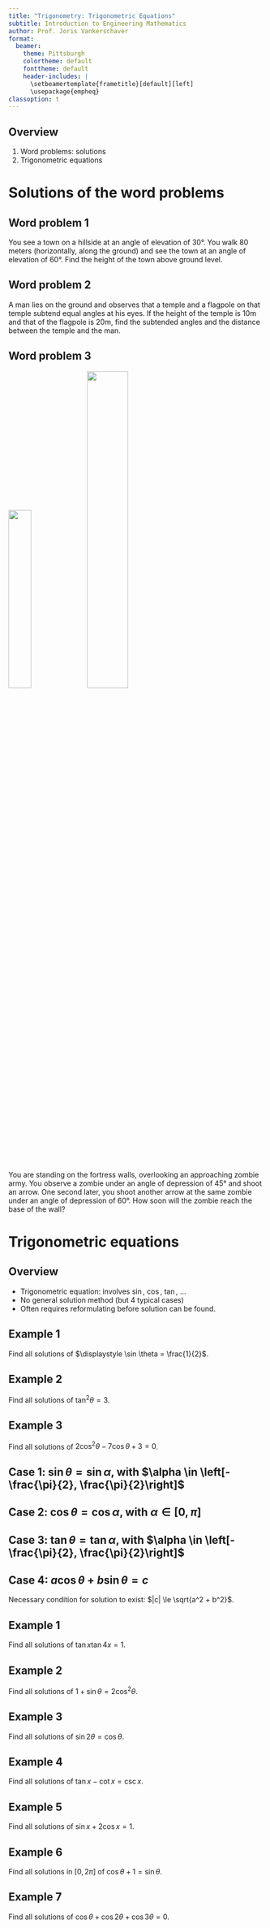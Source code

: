 ```yaml
---
title: "Trigonometry: Trigonometric Equations"
subtitle: Introduction to Engineering Mathematics
author: Prof. Joris Vankerschaver
format:
  beamer:
    theme: Pittsburgh
    colortheme: default
    fonttheme: default
    header-includes: |
      \setbeamertemplate{frametitle}[default][left]
      \usepackage{empheq}
classoption: t
---
```


## Overview

1. Word problems: solutions
2. Trigonometric equations

# Solutions of the word problems

## Word problem 1 {.smaller}

You see a town on a hillside at an angle of elevation of 30°. You walk 80 meters (horizontally, along the ground) and see the town at an angle of elevation of 60°. Find the height of the town above ground level.

##

## Word problem 2 {.smaller}

A man lies on the ground and observes that a temple and a flagpole on that temple subtend equal angles at his eyes. If the height of the temple is 10m and that of the flagpole is 20m, find the subtended angles and the distance between the temple and the man.

##

## Word problem 3 {.smaller}

![](./images/01-trigonometry/crown-prince.png){width="30%"}
![](./images/01-trigonometry/ashin-cropped.png){width="40%"}

You are standing on the fortress walls, overlooking an approaching zombie army. You observe a zombie under an angle of depression of 45° and shoot an arrow. One second later, you shoot another arrow at the same zombie under an angle of depression of 60°. How soon will the zombie reach the base of the wall?

##

# Trigonometric equations

## Overview

- Trigonometric equation: involves $\sin$, $\cos$, $\tan$, ...
- No general solution method (but 4 typical cases)
- Often requires reformulating before solution can be found.

## Example 1

Find all solutions of $\displaystyle \sin \theta = \frac{1}{2}$.

## Example 2

Find all solutions of $\displaystyle \tan^2 \theta = 3$.

## Example 3

Find all solutions of $2 \cos^2\theta - 7 \cos \theta + 3 = 0$.

## Case 1: $\sin \theta = \sin \alpha$, with $\alpha \in \left[-\frac{\pi}{2}, \frac{\pi}{2}\right]$

\begin{empheq}[box=\fbox]{equation*}
    \theta = (-1)^k \alpha + k\pi, \quad k \in \mathbb{Z}
\end{empheq}

##

## Case 2: $\cos \theta = \cos \alpha$, with $\alpha \in [0, \pi]$

\begin{empheq}[box=\fbox]{equation*}
    \theta = \pm \alpha + 2k\pi, \quad k \in \mathbb{Z}
\end{empheq}

##

## Case 3: $\tan \theta = \tan \alpha$, with $\alpha \in \left[-\frac{\pi}{2}, \frac{\pi}{2}\right]$

\begin{empheq}[box=\fbox]{equation*}
    \theta = \alpha + k\pi, \quad k \in \mathbb{Z}
\end{empheq}

##

## Case 4: $a \cos \theta + b \sin \theta = c$

Necessary condition for solution to exist: $|c| \le \sqrt{a^2 + b^2}$.

\begin{empheq}[box=\fbox]{equation*}
    \theta = \alpha \pm \beta + 2k\pi, \quad k \in \mathbb{Z}
\end{empheq}

##

## Example 1

Find all solutions of $\tan x \tan 4x = 1$.

## Example 2

Find all solutions of $1 + \sin \theta = 2 \cos^2 \theta$.

## Example 3

Find all solutions of $\sin 2\theta = \cos \theta$.

## Example 4

Find all solutions of $\tan x - \cot x = \csc x$.

## Example 5

Find all solutions of $\sin x + 2 \cos x = 1$.

## Example 6

Find all solutions in $[0, 2\pi]$ of $\cos \theta + 1 = \sin \theta$.

## Example 7

Find all solutions of $\cos \theta + \cos 2 \theta + \cos 3 \theta = 0$.


